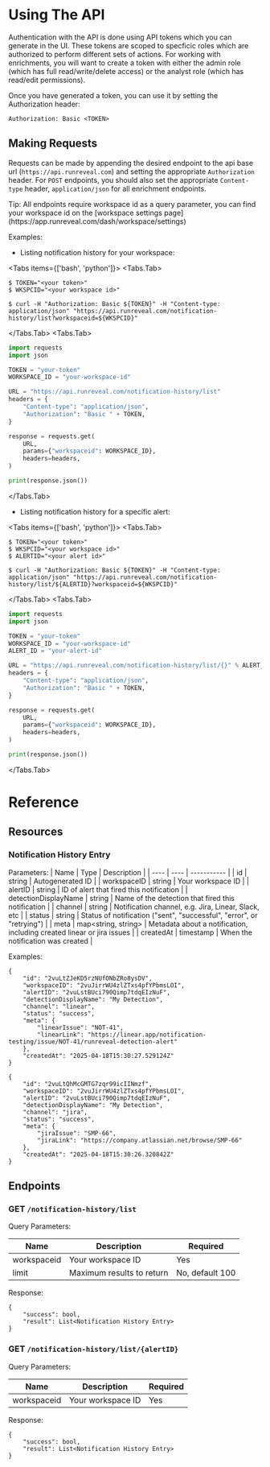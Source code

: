 
# Using The API

Authentication with the API is done using API tokens which you can generate in the UI.  These tokens are scoped to specficic
roles which are authorized to perform different sets of actions.  For working with enrichments, you will want to create a token
with either the admin role (which has full read/write/delete access) or the analyst role (which has read/edit permissions).

Once you have generated a token, you can use it by setting the Authorization header:

`Authorization: Basic <TOKEN>`

## Making Requests

Requests can be made by appending the desired endpoint to the api base url (`https://api.runreveal.com`) and setting the appropriate
`Authorization` header.  For `POST` endpoints, you should also set the appropriate `Content-type` header, `application/json` for all
enrichment endpoints.

<Callout>
Tip: All endpoints require workspace id as a query parameter, you can find your workspace id on the [workspace settings page](https://app.runreveal.com/dash/workspace/settings)
</Callout>

Examples:

* Listing notification history for your workspace:

<Tabs items={['bash', 'python']}>
  <Tabs.Tab>
```shell
$ TOKEN="<your token>"
$ WKSPCID="<your workspace id>"

$ curl -H "Authorization: Basic ${TOKEN}" -H "Content-type: application/json" "https://api.runreveal.com/notification-history/list?workspaceid=${WKSPCID}"
```
</Tabs.Tab>
<Tabs.Tab>
```python
import requests
import json

TOKEN = "your-token"
WORKSPACE_ID = "your-workspace-id"

URL = "https://api.runreveal.com/notification-history/list"
headers = {
    "Content-type": "application/json",
    "Authorization": "Basic " + TOKEN,
}

response = requests.get(
    URL,
    params={"workspaceid": WORKSPACE_ID},
    headers=headers,
)

print(response.json())

```
</Tabs.Tab>
</Tabs>

* Listing notification history for a specific alert:

<Tabs items={['bash', 'python']}>
<Tabs.Tab>
```shell
$ TOKEN="<your token>"
$ WKSPCID="<your workspace id>"
$ ALERTID="<your alert id>"

$ curl -H "Authorization: Basic ${TOKEN}" -H "Content-type: application/json" "https://api.runreveal.com/notification-history/list/${ALERTID}?workspaceid=${WKSPCID}"
```

</Tabs.Tab>
<Tabs.Tab>
```python
import requests
import json

TOKEN = "your-token"
WORKSPACE_ID = "your-workspace-id"
ALERT_ID = "your-alert-id"

URL = "https://api.runreveal.com/notification-history/list/{}" % ALERT_ID
headers = {
    "Content-type": "application/json",
    "Authorization": "Basic " + TOKEN,
}

response = requests.get(
    URL,
    params={"workspaceid": WORKSPACE_ID},
    headers=headers,
)

print(response.json())
```
</Tabs.Tab>
</Tabs>

# Reference

## Resources

### Notification History Entry


Parameters:
| Name | Type | Description |
| ---- | ---- | ----------- |
| id   | string | Autogenerated ID |
| workspaceID | string | Your workspace ID |
| alertID | string | ID of alert that fired this notification |
| detectionDisplayName | string | Name of the detection that fired this notification |
| channel | string | Notification channel, e.g. Jira, Linear, Slack, etc |
| status  | string | Status of notification ("sent", "successful", "error", or "retrying") |
| meta    | map\<string, string\> | Metadata about a notification, including created linear or jira issues |
| createdAt | timestamp | When the notification was created |


Examples:

```
{
    "id": "2vuLtZJeKD5rzNUfONbZRo8ysDV",
    "workspaceID": "2vuJirrWU4zlZTxs4pfYPbmsLOI",
    "alertID": "2vuLstBUci790Qimp7tdqEIzNuF",
    "detectionDisplayName": "My Detection",
    "channel": "linear",
    "status": "success",
    "meta": {
        "linearIssue": "NOT-41",
        "linearLink": "https://linear.app/notification-testing/issue/NOT-41/runreveal-detection-alert"
    },
    "createdAt": "2025-04-18T15:30:27.529124Z"
}

{
    "id": "2vuLtQhMcGMTG7zqr99icIINmzf",
    "workspaceID": "2vuJirrWU4zlZTxs4pfYPbmsLOI",
    "alertID": "2vuLstBUci790Qimp7tdqEIzNuF",
    "detectionDisplayName": "My Detection",
    "channel": "jira",
    "status": "success",
    "meta": {
        "jiraIssue": "SMP-66",
        "jiraLink": "https://company.atlassian.net/browse/SMP-66"
    },
    "createdAt": "2025-04-18T15:30:26.320842Z"
}
```


## Endpoints

### GET `/notification-history/list`

Query Parameters:

| Name | Description | Required |
| ---- | ----------- | -------- |
| workspaceid | Your workspace ID | Yes |
| limit | Maximum results to return | No, default 100 |

Response:

```
{
    "success": bool,
    "result": List<Notification History Entry>
}
```

### GET `/notification-history/list/{alertID}`

Query Parameters:

| Name | Description | Required |
| ---- | ----------- | -------- |
| workspaceid | Your workspace ID | Yes |


Response:

```
{
    "success": bool,
    "result": List<Notification History Entry>
}
```
